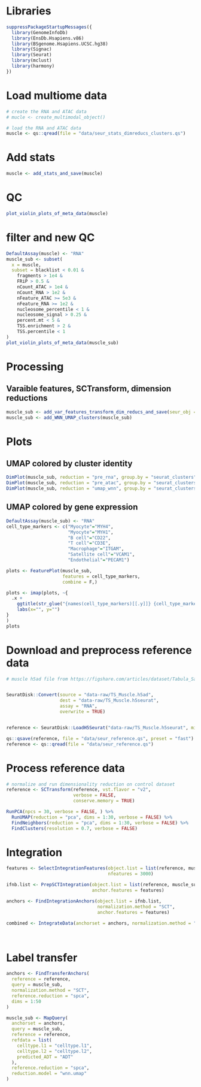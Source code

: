 # Libraries
```r
suppressPackageStartupMessages({
  library(GenomeInfoDb)
  library(EnsDb.Hsapiens.v86)
  library(BSgenome.Hsapiens.UCSC.hg38)
  library(Signac)
  library(Seurat)
  library(mclust)
  library(harmony)
})
```

# Load multiome data
```r
# create the RNA and ATAC data
# mucle <- create_multimodal_object()

# load the RNA and ATAC data
muscle <- qs::qread(file = "data/seur_stats_dimreducs_clusters.qs")
```

# Add stats
```r
muscle <- add_stats_and_save(muscle)
```

# QC
```r
plot_violin_plots_of_meta_data(muscle)
```

# filter and new QC
```r
DefaultAssay(muscle) <- "RNA"
muscle_sub <- subset(
  x = muscle,
  subset = blacklist < 0.01 &
    fragments > 1e4 &
    FRiP > 0.5 &
    nCount_ATAC > 1e4 &
    nCount_RNA > 1e2 &
    nFeature_ATAC >= 5e3 &
    nFeature_RNA >= 1e2 &
    nucleosome_percentile < 1 &
    nucleosome_signal > 0.25 &
    percent.mt < 5 &
    TSS.enrichment > 2 &
    TSS.percentile < 1
)
plot_violin_plots_of_meta_data(muscle_sub)
```

# Processing
## Varaible features, SCTransform, dimension reductions
```r
muscle_sub <- add_var_features_transform_dim_reducs_and_save(seur_obj = muscle_sub)
muscle_sub <- add_WNN_UMAP_clusters(muscle_sub)
```

# Plots
## UMAP colored by cluster identity
```r
DimPlot(muscle_sub, reduction = "pre_rna", group.by = "seurat_clusters", shuffle = TRUE) + labs(title="RNA", x="UMAP1", y="UMAP2")
DimPlot(muscle_sub, reduction = "pre_atac", group.by = "seurat_clusters", shuffle = TRUE) + labs(title="ATAC", x="UMAP1", y="UMAP2")
DimPlot(muscle_sub, reduction = "umap_wnn", group.by = "seurat_clusters", shuffle = TRUE) + labs(title="WNN", x="UMAP1", y="UMAP2")
```
## UMAP colored by gene expression
```r
DefaultAssay(muscle_sub) <- "RNA"
cell_type_markers <- c("Myocyte"="MYH4",
                       "Myocyte"="MYH1",
                       "B cell"="CD22",
                       "T cell"="CD3E",
                       "Macrophage"="ITGAM",
                       "Satellite cell"="VCAM1",
                       "Endothelial"="PECAM1")

plots <- FeaturePlot(muscle_sub, 
                     features = cell_type_markers, 
                     combine = F,)

plots <- imap(plots, ~{
  .x + 
    ggtitle(str_glue("{names(cell_type_markers)[[.y]]} {cell_type_markers[[.y]]}")) +
    labs(x="", y="")
}
)
plots
```

# Download and preprocess reference data
```r
# muscle h5ad file from https://figshare.com/articles/dataset/Tabula_Sapiens_release_1_0/14267219


SeuratDisk::Convert(source = "data-raw/TS_Muscle.h5ad", 
                    dest = "data-raw/TS_Muscle.h5seurat", 
                    assay = "RNA",
                    overwrite = TRUE)


reference <- SeuratDisk::LoadH5Seurat("data-raw/TS_Muscle.h5seurat", misc=F)

qs::qsave(reference, file = "data/seur_reference.qs", preset = "fast")
reference <- qs::qread(file = "data/seur_reference.qs")
```

# Process reference data
```r
# normalize and run dimensionality reduction on control dataset
reference <- SCTransform(reference, vst.flavor = "v2", 
                         verbose = FALSE, 
                         conserve.memory = TRUE)

RunPCA(npcs = 30, verbose = FALSE, ) %>%
  RunUMAP(reduction = "pca", dims = 1:30, verbose = FALSE) %>%
  FindNeighbors(reduction = "pca", dims = 1:30, verbose = FALSE) %>%
  FindClusters(resolution = 0.7, verbose = FALSE)
```

# Integration
```r
features <- SelectIntegrationFeatures(object.list = list(reference, muscle_sub), 
                                      nfeatures = 3000)

ifnb.list <- PrepSCTIntegration(object.list = list(reference, muscle_sub),
                                anchor.features = features)

anchors <- FindIntegrationAnchors(object.list = ifnb.list, 
                                  normalization.method = "SCT",
                                  anchor.features = features)

combined <- IntegrateData(anchorset = anchors, normalization.method = "SCT")




```

# Label transfer
```r
anchors <- FindTransferAnchors(
  reference = reference,
  query = muscle_sub,
  normalization.method = "SCT",
  reference.reduction = "spca",
  dims = 1:50
)

muscle_sub <- MapQuery(
  anchorset = anchors,
  query = muscle_sub,
  reference = reference,
  refdata = list(
    celltype.l1 = "celltype.l1",
    celltype.l2 = "celltype.l2",
    predicted_ADT = "ADT"
  ),
  reference.reduction = "spca", 
  reduction.model = "wnn.umap"
)

```

